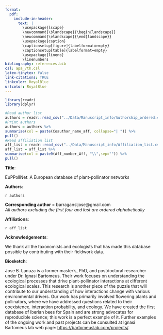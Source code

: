 ```yaml
---
format:
  pdf:
    include-in-header: 
      text: |
        \usepackage{lscape}
        \newcommand{\blandscape}{\begin{landscape}}
        \newcommand{\elandscape}{\end{landscape}}
        \usepackage{caption}
        \captionsetup[figure]{labelformat=empty}
        \captionsetup[table]{labelformat=empty}
        \usepackage{lineno}
        \linenumbers
bibliography: references.bib
csl: apa_7th.csl
latex-tinytex: false
link-citations: TRUE
linkcolor: RoyalBlue
urlcolor: RoyalBlue
---
```


```r

library(readr)
library(dplyr)

#Read author list 
authors = readr::read_csv("../Data/Manuscript_info/Authorship_ordered.csv")
#Print authors
authors = authors %>% 
summarise(col = paste(Coauthor_name_aff, collapse="| ")) %>% 
pull()
#Read affiliation list 
aff_list = readr::read_csv("../Data/Manuscript_info/Affiliation_list.csv")
aff_list = aff_list %>% 
summarise(col = paste0(Aff_number_Aff, "\\",sep="")) %>% 
pull()


```

\vspace*{-14mm}

**Title**: 

EuPPollNet: A European database of plant-pollinator networks

**Authors**:

`r authors`

**Corresponding author** = barragansljose@gmail.com\
*All authors excluding the first four and last are ordered alphabetically*


**Affiliations**:

\begingroup
\small

`r aff_list`

\small
\endgroup

**Acknowledgements**:

We thank all the taxonomists and ecologists that has made this database possible by contributing with their fieldwork data. 

**Biosketch**: 

Jose B. Lanuza is a former master's, PhD, and postdoctoral researcher under Dr. Ignasi Bartomeus. Their work focuses on understanding the ecological processes that drive plant-pollinator interactions at different ecological scales. This research is another piece of the puzzle that will contribute to our understanding of how interactions change with various environmental drivers. Our work has primarily involved flowering plants and pollinators, where we have addressed questions related to their coexistence, interaction probability, and ecology. We have created the first database of Iberian bees for Spain and are strong advocates for reproducible science; this work is a perfect example of it. Further examples of the ongoing work and past projects can be consulted at Ignasi Bartomeus lab web page: <https://bartomeuslab.com/projects/>.



